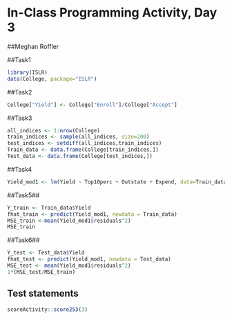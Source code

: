# In-Class Programming Activity, Day 3

##Meghan Roffler

##Task1
```r
library(ISLR)
data(College, package="ISLR")
```

##Task2
```r
College["Yield"] <- College["Enroll"]/College["Accept"]
```

##Task3
```r
all_indices <- 1:nrow(College)
train_indices <- sample(all_indices, size=200)
test_indices <- setdiff(all_indices,train_indices)
Train_data <- data.frame(College[train_indices,])
Test_data <- data.frame(College[test_indices,])
```

##Task4
```r
Yield_mod1 <- lm(Yield ~ Top10perc + Outstate + Expend, data=Train_data)
```

##Task5##
```r
Y_train <- Train_data$Yield
fhat_train <- predict(Yield_mod1, newdata = Train_data)
MSE_train <-mean(Yield_mod1$residuals^2)
MSE_train
```

##Task6##
```r
Y_test <- Test_data$Yield
fhat_test <- predict(Yield_mod1, newdata = Test_data)
MSE_test <- mean(Yield_mod1$residuals^2)
1*(MSE_test/MSE_train)
```


## Test statements

```r
scoreActivity::score253(3)
```